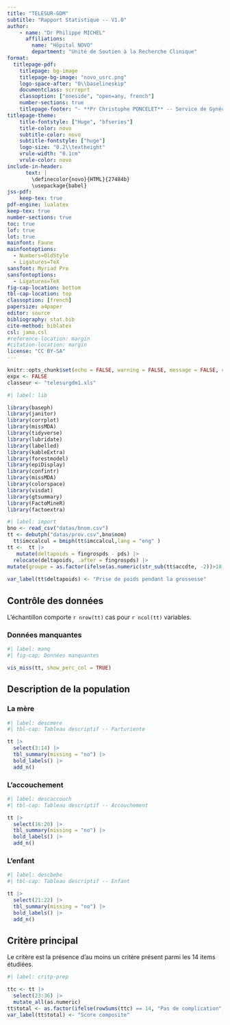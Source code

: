 ```yaml
---
title: "TELESUR-GDM"
subtitle: "Rapport Statistique -- V1.0"
author: 
    - name: "Dr Philippe MICHEL"
      affiliations:
        name: "Hôpital NOVO"
        department: "Unité de Soutien à la Recherche Clinique"
format: 
  titlepage-pdf:
    titlepage: bg-image
    titlepage-bg-image: "novo_usrc.png"
    logo-space-after: "0\\baselineskip"
    documentclass: scrreprt
    classoption: ["oneside", "open=any, french"]
    number-sections: true
    titlepage-footer: "- **Pr Christophe PONCELET** -- Service de Gynécologie-Obstétrique -- Hôpital NOVO (Site Pontoise)\\newline - **Dr Catherine CAMPINOS** -- Service d'Endocrinologie - Diabétologie  -- Hôpital NOVO (Site Pontoise)\\newline Télésurveillance glycémique du diabète gestationnel via l’application *MyDiabby* vs le suivi classique par le carnet patient\\newline Étude rétrospective monocentrique\\newline \\today"
titlepage-theme:
    title-fontstyle: ["Huge", "bfseries"]
    title-color: novo
    subtitle-color: novo
    subtitle-fontstyle: ["huge"]
    logo-size: "0.2\\textheight"
    vrule-width: "0.1cm"
    vrule-color: novo
include-in-header:
      text: |
        \definecolor{novo}{HTML}{27484b}
        \usepackage{babel}
jss-pdf:
    keep-tex: true   
pdf-engine: lualatex
keep-tex: true
number-sections: true
toc: true
lof: true
lot: true
mainfont: Faune
mainfontoptions:
  - Numbers=OldStyle
  - Ligatures=TeX
sansfont: Myriad Pro
sansfontoptions:
  - Ligatures=TeX
fig-cap-location: bottom
tbl-cap-location: top
classoption: [french]
papersize: a4paper
editor: source
bibliography: stat.bib
cite-method: biblatex
csl: jama.csl
#reference-location: margin
#citation-location: margin
license: "CC BY-SA"
---
```



```r
knitr::opts_chunk$set(echo = FALSE, warning = FALSE, message = FALSE, cache = FALSE) 
expx <- FALSE
classeur <- "telesurgdm1.xls"
```

```r
#| label: lib

library(baseph)
library(janitor)
library(corrplot)
library(missMDA)
library(tidyverse)
library(lubridate)
library(labelled)
library(kableExtra)
library(forestmodel)
library(epiDisplay)
library(confintr)
library(missMDA)
library(colorspace)
library(visdat)
library(gtsummary)
library(FactoMineR)
library(factoextra)
```

```r
#| label: import
bno <- read_csv("datas/bnom.csv")
tt <- debutph("datas/prov.csv",bno$nom)
  tt$imccalcul = bmiph(tt$imccalcul,lang = "eng" )
tt <-  tt |> 
   mutate(deltapoids = fingrospds - pds) |> 
  relocate(deltapoids, .after = fingrospds) |> 
mutate(groupe = as.factor(ifelse(as.numeric(str_sub(tt$accdte, -2))>18,"Application", "Papier")))
 
var_label(tt$deltapoids) <- "Prise de poids pendant la grossesse"


```

## Contrôle des données

L'échantillon comporte `r nrow(tt)` cas pour `r ncol(tt)` variables.

### Données manquantes

```r
#| label: manq
#| fig-cap: Données manquantes

vis_miss(tt, show_perc_col = TRUE)
```

## Description de la population

### La mère

```r
#| label: descmere
#| tbl-cap: Tableau descriptif -- Parturiente

tt |> 
  select(3:14) |> 
  tbl_summary(missing = "no") |>
  bold_labels() |> 
  add_n()
```

### L'accouchement

```r
#| label: descaccouch
#| tbl-cap: Tableau descriptif -- Accouchement

tt |> 
  select(16:20) |> 
  tbl_summary(missing = "no") |>
  bold_labels() |> 
  add_n()
```

### L'enfant

```r
#| label: descbebe
#| tbl-cap: Tableau descriptif -- Enfant

tt |> 
  select(21:22) |> 
  tbl_summary(missing = "no") |>
  bold_labels() |> 
  add_n()
```

## Critère principal

Le critère est la présence d'au moins un critère présent parmi les 14 items étudiées. 

```r
#| label: critp-prep

ttc <- tt |> 
  select(23:36) |> 
  mutate_all(as.numeric)
tt$total <- as.factor(ifelse(rowSums(ttc) == 14, "Pas de complication","Complication"))
var_label(tt$total) <- "Score composite"
```


